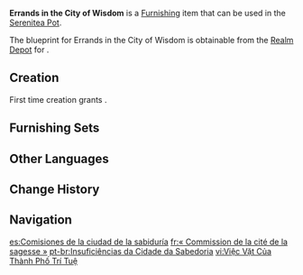 {{Furnishing Infobox
|id             = 370732
|image          = Item Errands in the City of Wisdom.png
|category       = Building
|subcategory    = Sumeru
|quality        = 4
|adeptal_energy = 90
|load           = 485
|reduced_load   = 266
|description    = A structure of compact design that is at once economical with space and possesses terrific functions to sustain a single individual over long periods of time. Such is why the [[Adventurers' Guild]] chose it to serve as [[Katheryne]]'s office.<br>For Adventurers traveling through [[Sumeru City]], the taverns, cafés, and smithies might all blur together, but the house belonging to the Adventurers' Guild will always remain familiar. This little building, after all, is where they pick up their quests and collect their rewards.
|mention        = Katheryne;Adventurers' Guild
|blueprint      = Realm Depot
|source1        = 
}}
'''Errands in the City of Wisdom''' is a [[Furnishing]] item that can be used in the [[Serenitea Pot]].

The blueprint for Errands in the City of Wisdom is obtainable from the [[Realm Depot]] for {{Item|Realm Currency|24|x=240}}.

==Creation==
First time creation grants {{Item|Trust|24|x=90}}.
{{Recipe
|type = Creation
|time = 16h
|Adhigama Wood = 12
|White Iron Chunk = 6
|sort = Adhigama Wood;White Iron Chunk
}}

==Furnishing Sets==
{{Craft Usage|type=Furnishing Set}}

==Other Languages==
{{Other Languages
|default_hidden = 1
|en      = Errands in the City of Wisdom
|zhs     = 「智慧之城的差事」
|zhs_rm  = "Zhìhuì zhī Chéng de Chāishì"
|zht     = 「智慧之城的差事」
|zht_rm  = "Zhìhuì zhī Chéng de Chāishì"
|ja      = 「知恵の都の勤め」
|ja_rm   = "Chie no Miyako no Tsutome"{{Assumed}}
|ko      = 「지혜의 성의 심부름」
|ko_rm   = "Jihye-ui Seong-ui Simbureum"
|es      = Comisiones de la ciudad de la sabiduría
|fr      = «&nbsp;Commission de la cité de la sagesse&nbsp;»
|ru      = Поручения города мудрости
|th      = "งานจิปาถะของเมืองแห่งปัญญา"
|th_rm   = 
|vi      = Việc Vặt Của Thành Phố Trí Tuệ
|de      = „Besorgungen in der Stadt der Weisheit“
|id      = Tugas Kota Kebijaksanaan
|pt      = Insuficiências da Cidade da Sabedoria
|tr      = Bilgelik Şehrindeki İşler
|it      = Faccende nella Città della Saggezza
}}

==Change History==
{{Change History|3.3}}

==Navigation==
{{Furnishing Navbox|exterior}}

[[es:Comisiones de la ciudad de la sabiduría]]
[[fr:« Commission de la cité de la sagesse »]]
[[pt-br:Insuficiências da Cidade da Sabedoria]]
[[vi:Việc Vặt Của Thành Phố Trí Tuệ]]